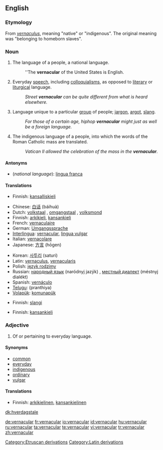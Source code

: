 ==English==
{{wikipedia}}

===Etymology===
From {{L.}} ''[[vernaculus]]'', meaning "native" or "indigenous". The original meaning was "belonging to homeborn slaves".

===Noun===
{{en-noun|-}}

# The language of a people, a national language.
#: ''The '''vernacular''' of the United States is English.
# Everyday [[speech]], including [[colloquialism]]s, as opposed to [[literary]] or [[liturgical]] language.
#: ''Street '''vernacular''' can be quite different from what is heard elsewhere.''
# Language unique to a particular [[group]] of people; [[jargon]], [[argot]], [[slang]].
#: ''For those of a certain age, hiphop '''vernacular''' might just as well be a foreign language.''
# {{Christianity}} The indigenous language of a people, into which the words of the Roman Catholic mass are translated.
#: ''Vatican II allowed the celebration of the mass in the '''vernacular'''.''

====Antonyms====
* (''national language''): [[lingua franca]]

====Translations====
{{trans-top|national language}}
* Finnish: [[kansalliskieli]]
{{trans-mid}}
{{trans-bottom}}

{{trans-top|everyday speech}}
* Chinese: [[白话]] (báihuà)
* Dutch: [[volkstaal]] {{f}}, [[omgangstaal]] {{f}}, [[volksmond]] {{m}}
* Finnish: [[arkikieli]], [[kansankieli]]
* French: [[vernaculaire]] {{m}}
* German: [[Umgangssprache]] {{f}}
* [[Interlingua]]: [[#Interlingua|vernacular]], [[lingua vulgar]]
* Italian: [[vernacolare]] {{m}}
* Japanese: [[方言]] (hōgen)
{{trans-mid}}
* Korean: [[사투리]] (saturi)
* Latin: [[vernaculus]], [[vernacularis]]
* Polish: [[język rodzimy]]
* Russian: [[народный язык]] (naródnyj jazýk) {{m}}, [[местный диалект]] (méstnyj dialékt) {{m}}
* Spanish: [[vernáculo]] {{m}}
* [[Telugu]]: (pranthiya)
* [[Volapük]]: [[komunapük]]
{{trans-bottom}}

{{trans-top|language unique to a particular group of people}}
* Finnish: [[slangi]]
{{trans-mid}}
{{trans-bottom}}

{{trans-top|(christianity) indigenous language of a people}}
* Finnish: [[kansankieli]]
{{trans-mid}}
{{trans-bottom}}

===Adjective===
{{en-adj|-}}

# Of or pertaining to everyday language.

====Synonyms====
* [[common]]
* [[everyday]]
* [[indigenous]]
* [[ordinary]]
* [[vulgar]]

====Translations====
{{trans-top|pertaining to everyday language}}
* Finnish: [[arkikielinen]], [[kansankielinen]]
{{trans-mid}}
{{trans-bottom}}

[[dk:hverdagstale]]

[[Category:Etruscan derivations]]
[[Category:Latin derivations]]

[[de:vernacular]]
[[fr:vernacular]]
[[io:vernacular]]
[[id:vernacular]]
[[hu:vernacular]]
[[ru:vernacular]]
[[ta:vernacular]]
[[te:vernacular]]
[[vi:vernacular]]
[[tr:vernacular]]
[[zh:vernacular]]